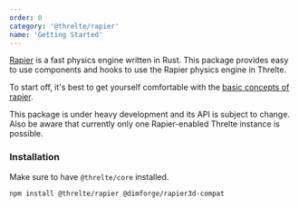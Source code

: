 ```yaml
---
order: 0
category: '@threlte/rapier'
name: 'Getting Started'
---
```


[Rapier](https://rapier.rs/) is a fast physics engine written in Rust. This package provides easy to use components and hooks to use the Rapier physics engine in Threlte.

To start off, it's best to get yourself comfortable with the [basic concepts of rapier](https://rapier.rs/docs/).

<Tip type="experimental">
  This package is under heavy development and its API is subject to change. Also be aware that
  currently only one Rapier-enabled Threlte instance is possible.
</Tip>

### Installation

Make sure to have `@threlte/core` installed.

```bash copy
npm install @threlte/rapier @dimforge/rapier3d-compat
```
